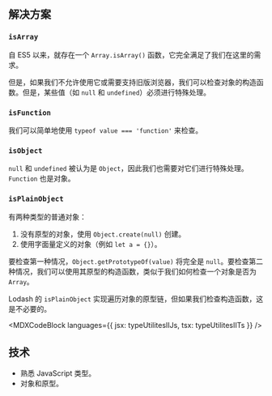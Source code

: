 

## 解决方案

### `isArray`

自 ES5 以来，就存在一个 `Array.isArray()` 函数，它完全满足了我们在这里的需求。

但是，如果我们不允许使用它或需要支持旧版浏览器，我们可以检查对象的构造函数。但是，某些值（如 `null` 和 `undefined`）必须进行特殊处理。

### `isFunction`

我们可以简单地使用 `typeof value === 'function'` 来检查。

### `isObject`

`null` 和 `undefined` 被认为是 `Object`，因此我们也需要对它们进行特殊处理。`Function` 也是对象。

### `isPlainObject`

有两种类型的普通对象：

1. 没有原型的对象，使用 `Object.create(null)` 创建。
2. 使用字面量定义的对象（例如 `let a = {}`）。

要检查第一种情况，`Object.getPrototypeOf(value)` 将完全是 `null`。要检查第二种情况，我们可以使用其原型的构造函数，类似于我们如何检查一个对象是否为 `Array`。

Lodash 的 `isPlainObject` 实现遍历对象的原型链，但如果我们检查构造函数，这是不必要的。

<MDXCodeBlock languages={{ jsx: typeUtilitesIIJs, tsx: typeUtilitesIITs }} />

## 技术

* 熟悉 JavaScript 类型。
* 对象和原型。

